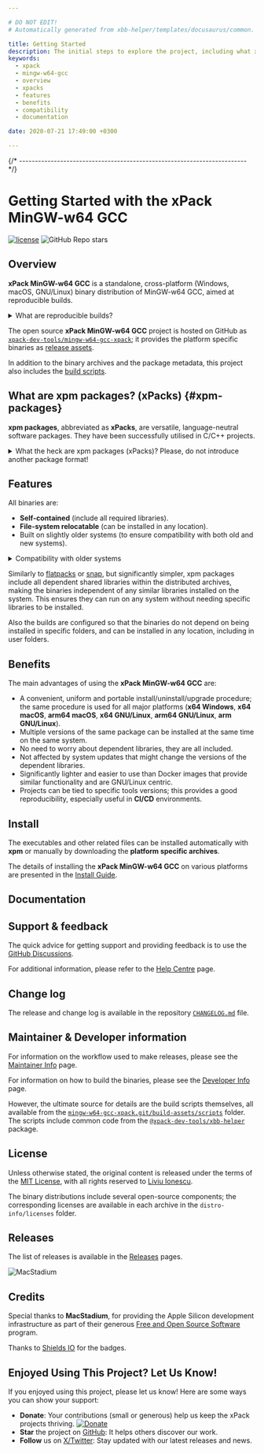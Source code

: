 ```yaml
---

# DO NOT EDIT!
# Automatically generated from xbb-helper/templates/docusaurus/common.

title: Getting Started
description: The initial steps to explore the project, including what xpacks are, the project's features, benefits, compatibility, and available documentation.
keywords:
  - xpack
  - mingw-w64-gcc
  - overview
  - xpacks
  - features
  - benefits
  - compatibility
  - documentation

date: 2020-07-21 17:49:00 +0300

---
```




{/* ------------------------------------------------------------------------ */}

# Getting Started with the xPack MinGW-w64 GCC

[![license](https://img.shields.io/github/license/xpack-dev-tools/mingw-w64-gcc-xpack)](https://github.com/xpack-dev-tools/mingw-w64-gcc-xpack/blob/xpack/LICENSE)
![GitHub Repo stars](https://img.shields.io/github/stars/xpack-dev-tools/mingw-w64-gcc-xpack)

## Overview

**xPack MinGW-w64 GCC** is a
standalone, cross-platform (Windows, macOS, GNU/Linux) binary
distribution of MinGW-w64 GCC,
aimed at reproducible builds.

<details>
<summary>What are reproducible builds?</summary>

To be **reproducible**, an operation must remain stable over time and
across different environments. In other words, if builds are repeated
after some time, possibly on a different machine or platform, the
resulting behaviour must be functionally equivalent.

</details>

<Overview/>

The open source **xPack MinGW-w64 GCC** project is hosted on GitHub as
[`xpack-dev-tools/mingw-w64-gcc-xpack`](https://github.com/xpack-dev-tools/mingw-w64-gcc-xpack/);
it provides the platform specific binaries as
[release assets](https://github.com/xpack-dev-tools/mingw-w64-gcc-xpack/releases).

In addition to the binary archives and the package metadata,
this project also includes the
[build scripts](https://github.com/xpack-dev-tools/mingw-w64-gcc-xpack/tree/xpack/build-assets/scripts).

<UpgradeNotice/>

## What are xpm packages? (xPacks) {#xpm-packages}

**xpm packages**, abbreviated as **xPacks**, are versatile,
language-neutral software packages. They have been successfully
utilised in C/C++ projects.

<details>
<summary>What the heck are xpm packages (xPacks)? Please, do not introduce another package format!</summary>

Although the initial appearance may seem complex, utilising
xpm packages is, in fact, straightforward.
The design rationale is to automate frequent
operations that occur during software development, such as the
installation of
dependencies, and to ensure reproducibility.

These packages are managed by **[xpm](https://xpack.github.io/xpm/)**
(the xPack Project Manager),
a programme that complements the **[npm](https://docs.npmjs.com/cli/)** CLI
(the popular JavaScript package manager), with new language-neutral features.

The xPacks Framework **does NOT introduce a new package format**; instead,
it uses **the same format as npm packages**, which is a collection of
files/folders and a `package.json` file with the package metadata.

**xpm** can install packages from the
same repositories as **npm**, whether public or private.

The packages (usually regular archives, but also git repositories),
are extracted into separate folders within the project.

Based on the content, there are two types of xpm packages:

- packages with source libraries (**source** xpm packages)
- packages with executables, usually platform-specific binary
tools (**binary** xpm packages)

**Source xpm packages** are regular npm packages that include **library
source files**, typically in **C/C++**, though there are no language
restrictions.

**Binary xpm packages** are also regular npm packages, but with minimal
content, typically just the `package.json` file. Since these packages
provide executables for multiple platforms, some of which are quite
large, it is not practical to include all binaries within the npm
package itself. Instead, the `package.json` file contains references
(URLs) to platform-specific binary archives (e.g., `.tar.gz` for Unix or
`.zip` for Windows).

These archives are also expanded along with the package metadata.
Links/forwarders to
these executables are created in a `.bin` folder,
eliminating the need to add multiple folders to the `PATH`.

In summary, xpm packages can enhance and automate the installation
process for source libraries and tools.

In summary, xpm packages can streamline and automate the installation
process for source libraries and tools. Further details are available on the
[xpm Concepts](https://xpack.github.io/xpm/docs/guide/concepts/) page.

</details>

## Features

All binaries are:

- **Self-contained** (include all required libraries).
- **File-system relocatable** (can be installed in any location).
- Built on slightly older systems (to ensure compatibility with both
old and new systems).

<details>
<summary>Compatibility with older systems</summary>

Given that most operating systems maintain significant compatibility
with older versions, building an application on an older system ensures
that the same binary can run on newer versions. Conversely, building an
application on a newer system may utilize library features that are
not available in older versions, making backward compatibility less
feasible.

</details>

Similarly to [flatpacks](https://flatpak.org) or [snap](https://snapcraft.io),
but significantly simpler, xpm packages include all dependent shared libraries
within the distributed archives, making the binaries independent of
any similar libraries installed on the system. This ensures they
can run on any system without needing specific libraries to be
installed.

Also the builds are configured so that the binaries do not depend on
being installed in specific folders, and can be installed in any
location, including in user folders.

## Benefits

The main advantages of using the **xPack MinGW-w64 GCC** are:

- A convenient, uniform and portable install/uninstall/upgrade
procedure; the same procedure is used for all major
  platforms (**x64 Windows**, **x64 macOS**, **arm64 macOS**, **x64 GNU/Linux**, **arm64 GNU/Linux**, **arm GNU/Linux**).
- Multiple versions of the same package can be installed at the same time on
  the same system.
- No need to worry about dependent libraries, they are all included.
- Not affected by system updates that
  might change the versions of the dependent libraries.
- Significantly lighter and easier to use than Docker images that provide
  similar functionality and are GNU/Linux centric.
- Projects can be tied to specific tools versions; this provides a good
  reproducibility, especially useful in **CI/CD** environments.

<OtherBenefits/>

<Compatibility/>

## Install

The executables and other related files can be installed automatically with
**xpm** or manually by downloading the
**platform specific archives**.

The details of installing the **xPack MinGW-w64 GCC** on various platforms are
presented in the
[Install Guide](/docs/install/).

## Documentation

<Documentation/>

<ReleaseSchedule/>

## Support & feedback

The quick advice for getting support and providing feedback is to use the
[GitHub Discussions](https://github.com/xpack-dev-tools/mingw-w64-gcc-xpack/discussions/).

For additional information, please refer to the
[Help Centre](/docs/support/) page.

## Change log

The release and change log is available in the repository
[`CHANGELOG.md`](https://github.com/xpack-dev-tools/mingw-w64-gcc-xpack/blob/xpack/CHANGELOG.md) file.

## Maintainer & Developer information

For information on the workflow used to make releases, please see the
[Maintainer Info](/docs/maintainer/) page.

For information on how to build the binaries, please see the
[Developer Info](/docs/developer/) page.

However, the ultimate source for details are the build scripts themselves,
all available from the
[`mingw-w64-gcc-xpack.git/build-assets/scripts`](https://github.com/xpack-dev-tools/mingw-w64-gcc-xpack/tree/xpack/build-assets/scripts/)
folder. The scripts include common code from the [`@xpack-dev-tools/xbb-helper`](https://github.com/xpack-dev-tools/xbb-helper-xpack) package.

## License

Unless otherwise stated, the original content is released under the terms of the
[MIT License](https://opensource.org/licenses/mit/),
with all rights reserved to
[Liviu Ionescu](https://github.com/ilg-ul).

The binary distributions include several open-source components; the
corresponding licenses are available in each archive in the
`distro-info/licenses` folder.

## Releases

The list of releases is available in the [Releases](/docs/releases/) pages.

<Link to="https://www.macstadium.com/"><img className="mac-stadium-img" alt="MacStadium" src="https://uploads-ssl.webflow.com/5ac3c046c82724970fc60918/5c019d917bba312af7553b49_MacStadium-developerlogo.png"></img></Link>

## Credits

Special thanks to **MacStadium**, for providing the Apple Silicon
development infrastructure as part of their generous
[Free and Open Source Software](https://www.macstadium.com/company/opensource)
program.

Thanks to [Shields IO](https://shields.io) for the badges.

## Enjoyed Using This Project? Let Us Know!

If you enjoyed using this project, please let us know! Here are some ways you can show your support:

- **Donate**: Your contributions (small or
generous) help us keep the xPack projects thriving. [![Donate](https://www.paypalobjects.com/en_US/i/btn/btn_donate_SM.gif)](https://www.paypal.com/donate/?hosted_button_id=5MFRG9ZRBETQ8)
- **Star** the project on [GitHub](https://github.com/xpack-dev-tools/mingw-w64-gcc-xpack/): It helps others discover our work.
- **Follow** us on [X/Twitter](https://twitter.com/xpack_project/): Stay updated with our latest releases and news.
